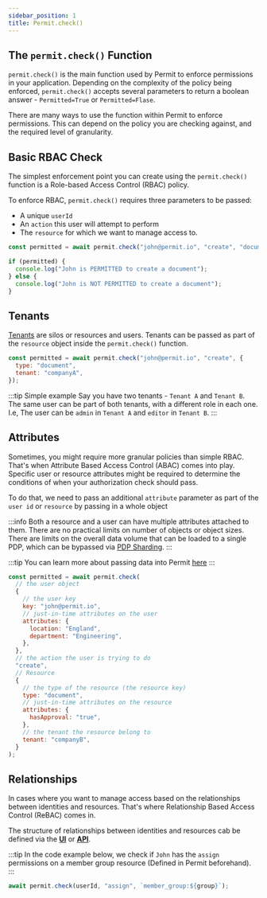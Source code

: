 ```yaml
---
sidebar_position: 1
title: Permit.check()
---
```


## The `permit.check()` Function

`permit.check()` is the main function used by Permit to enforce permissions in your application.
Depending on the complexity of the policy being enforced, `permit.check()` accepts several parameters to return a boolean answer - `Permitted=True` or `Permitted=Flase`.

There are many ways to use the function within Permit to enforce permissions. This can depend on the policy you are checking against, and the required level of granularity.

## Basic RBAC Check

The simplest enforcement point you can create using the `permit.check()` function is a Role-based Access Control (RBAC) policy.

To enforce RBAC, `permit.check()` requires three parameters to be passed:

- A unique `userId`
- An `action` this user will attempt to perform
- The `resource` for which we want to manage access to.

```js
const permitted = await permit.check("john@permit.io", "create", "document");

if (permitted) {
  console.log("John is PERMITTED to create a document");
} else {
  console.log("John is NOT PERMITTED to create a document");
}
```

## Tenants

[Tenants](https://docs.permit.io/overview/glossary#tenant) are silos or resources and users.
Tenants can be passed as part of the `resource` object inside the `permit.check()` function.

```js
const permitted = await permit.check("john@permit.io", "create", {
  type: "document",
  tenant: "companyA",
});
```

:::tip Simple example
Say you have two tenants - `Tenant A` and `Tenant B`. The same user can be part of both tenants, with a different role in each one.
I.e, The user can be `admin` in `Tenant A` and `editor` in `Tenant B`.
:::

## Attributes

Sometimes, you might require more granular policies than simple RBAC. That's when Attribute Based Access Control (ABAC) comes into play.
Specific user or resource attributes might be required to determine the conditions of when your authorization check should pass.

To do that, we need to pass an additional `attribute` parameter as part of the `user id` or `resource` by passing in a whole object

:::info
Both a resource and a user can have multiple attributes attached to them.
There are no practical limits on number of objects or object sizes.
There are limits on the overall data volume that can be loaded to a single PDP, which can be bypassed via [PDP Sharding](https://docs.permit.io/how-to/manage-data/pdp-sharding/).
:::

:::tip
You can learn more about passing data into Permit [here](https://docs.permit.io/how-to/manage-data/loading-data/)
:::

```js
const permitted = await permit.check(
  // the user object
  {
    // the user key
    key: "john@permit.io",
    // just-in-time attributes on the user
    attributes: {
      location: "England",
      department: "Engineering",
    },
  },
  // the action the user is trying to do
  "create",
  // Resource
  {
    // the type of the resource (the resource key)
    type: "document",
    // just-in-time attributes on the resource
    attributes: {
      hasApproval: "true",
    },
    // the tenant the resource belong to
    tenant: "companyB",
  }
);
```

## Relationships

In cases where you want to manage access based on the relationships between identities and resources. That's where Relationship Based Access Control (ReBAC) comes in.

The structure of relationships between identities and resources cab be defined via the **[UI](/how-to/build-policies/rebac/building-rebac-policies)** or **[API](/api/rebac/rebac-api-calls)**.

:::tip
In the code example below, we check if `John` has the `assign` permissions on a member group resource (Defined in Permit beforehand).
:::

```javascript
await permit.check(userId, "assign", `member_group:${group}`);
```
